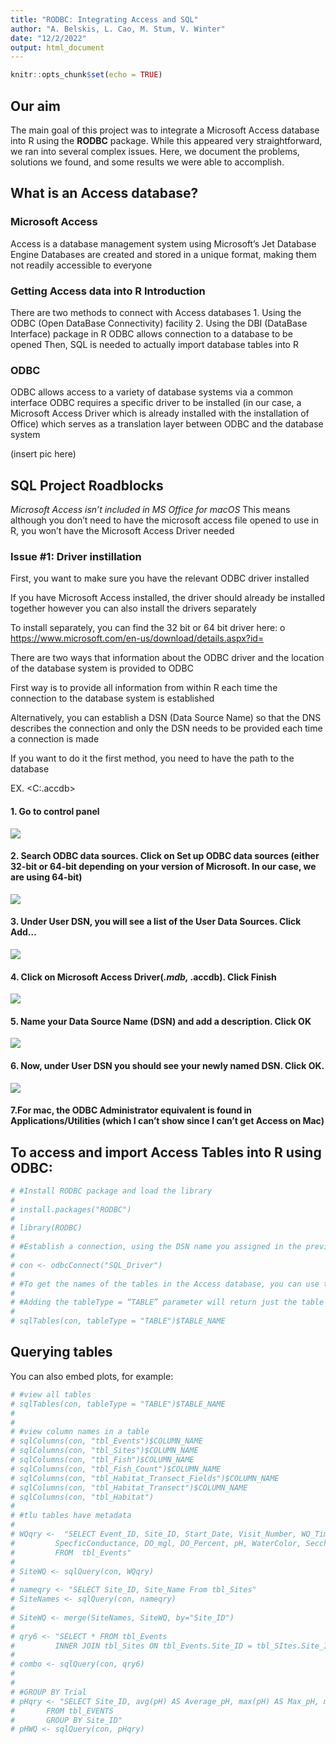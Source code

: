 ```yaml
---
title: "RODBC: Integrating Access and SQL"
author: "A. Belskis, L. Cao, M. Stum, V. Winter"
date: "12/2/2022"
output: html_document
---
```


```r
knitr::opts_chunk$set(echo = TRUE)
```

## Our aim
The main goal of this project was to integrate a Microsoft Access database into R
using the **RODBC** package. While this appeared very straightforward,
we ran into several complex issues. Here, we document the problems, solutions we found, and
some results we were able to accomplish.

## What is an Access database?
### Microsoft Access
Access is a database management system using Microsoft’s Jet Database Engine
Databases are created and stored in a unique format, making them not readily accessible to everyone

### Getting Access data into R Introduction
There are two methods to connect with Access databases
1. Using the ODBC (Open DataBase Connectivity) facility
2. Using the DBI (DataBase Interface) package in R
ODBC allows connection to a database to be opened
Then, SQL is needed to actually import database tables into R

### ODBC
ODBC allows access to a variety of database systems via a common interface
ODBC requires a specific driver to be installed (in our case, a Microsoft Access Driver which is already installed with the installation of Office) which serves as a translation layer between ODBC and the database system

(insert pic here)

## SQL Project Roadblocks
*Microsoft Access isn’t included in MS Office for macOS*
This means although you don’t need to have the microsoft access file opened to use in R, you won’t have the Microsoft Access Driver needed 

### Issue #1: Driver instillation 

First, you want to make sure you have the relevant ODBC driver installed

If you have Microsoft Access installed, the driver should already be installed together however you can also install the drivers separately

To install separately, you can find the 32 bit or 64 bit driver here: o <https://www.microsoft.com/en-us/download/details.aspx?id=>

There are two ways that information about the ODBC driver and the location of the database system is provided to ODBC

First way is to provide all information from within R each time the connection to the database system is established

Alternatively, you can establish a DSN (Data Source Name) so that the DNS describes the connection and only the DSN needs to be provided each time a connection is made

If you want to do it the first method, you need to have the path to the database

EX. <C:\Users\Lily\Desktop\SQL\Database.accdb>

#### 1. Go to control panel
![](Picture1.png)

#### 2. Search ODBC data sources. Click on Set up ODBC data sources (either 32-bit or 64-bit depending on your version of Microsoft. In our case, we are using 64-bit)
![](Picture2.png)

#### 3. Under User DSN, you will see a list of the User Data Sources. Click Add…
![](Picture3.png)

#### 4. Click on Microsoft Access Driver(*.mdb, *.accdb). Click Finish
![](Picture4.png)

#### 5. Name your Data Source Name (DSN) and add a description. Click OK
![](Picture5.png)

#### 6. Now, under User DSN you should see your newly named DSN. Click OK.
![](Picture6.png)

#### 7.For mac, the ODBC Administrator equivalent is found in Applications/Utilities (which I can’t show since I can’t get Access on Mac)

## To access and import Access Tables into R using ODBC:

```r
# #Install RODBC package and load the library
# 
# install.packages("RODBC")
# 
# library(RODBC)
# 
# #Establish a connection, using the DSN name you assigned in the previous steps or by using the path of your database
# 
# con <- odbcConnect("SQL_Driver")
# 
# #To get the names of the tables in the Access database, you can use the sqlTables() function
# 
# #Adding the tableType = “TABLE” parameter will return just the table names.
# 
# sqlTables(con, tableType = "TABLE")$TABLE_NAME
```

## Querying tables

You can also embed plots, for example:

```r
# #view all tables
# sqlTables(con, tableType = "TABLE")$TABLE_NAME
# 
# 
# #view column names in a table
# sqlColumns(con, "tbl_Events")$COLUMN_NAME
# sqlColumns(con, "tbl_Sites")$COLUMN_NAME
# sqlColumns(con, "tbl_Fish")$COLUMN_NAME
# sqlColumns(con, "tbl_Fish_Count")$COLUMN_NAME
# sqlColumns(con, "tbl_Habitat_Transect_Fields")$COLUMN_NAME
# sqlColumns(con, "tbl_Habitat_Transect")$COLUMN_NAME
# sqlColumns(con, "tbl_Habitat")
# 
# #tlu tables have metadata
# 
# WQqry <-  "SELECT Event_ID, Site_ID, Start_Date, Visit_Number, WQ_Time, Temp_C,
#         SpecficConductance, DO_mgl, DO_Percent, pH, WaterColor, Secchi_Depth_cm 
#         FROM  tbl_Events"
# 
# SiteWQ <- sqlQuery(con, WQqry)
# 
# nameqry <- "SELECT Site_ID, Site_Name From tbl_Sites"
# SiteNames <- sqlQuery(con, nameqry)
# 
# SiteWQ <- merge(SiteNames, SiteWQ, by="Site_ID")
# 
# qry6 <- "SELECT * FROM tbl_Events 
#         INNER JOIN tbl_Sites ON tbl_Events.Site_ID = tbl_SItes.Site_ID"
# 
# combo <- sqlQuery(con, qry6)
# 
# 
# #GROUP BY Trial
# pHqry <- "SELECT Site_ID, avg(pH) AS Average_pH, max(pH) AS Max_pH, min(pH) AS Min_pH  
#       FROM tbl_EVENTS
#       GROUP BY Site_ID"
# pHWQ <- sqlQuery(con, pHqry)

```


